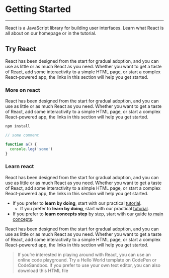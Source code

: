 # Getting Started

---
React is a JavaScript library for building user interfaces. Learn what React is all about on our homepage or in the tutorial.

## Try React

React has been designed from the start for gradual adoption, and you can use as little or as much React as you need. Whether you want to get a taste of React, add some interactivity to a simple HTML page, or start a complex React-powered app, the links in this section will help you get started.

### More on react
React has been designed from the start for gradual adoption, and you can use as little or as much React as you need. Whether you want to get a taste of React, add some interactivity to a simple HTML page, or start a complex React-powered app, the links in this section will help you get started.

```js
npm install

// some comment

function a() {
  console.log('some')
}
```

### Learn react
React has been designed from the start for gradual adoption, and you can use as little or as much React as you need. Whether you want to get a taste of React, add some interactivity to a simple HTML page, or start a complex React-powered app, the links in this section will help you get started.

* If you prefer to **learn by doing**, start with our practical [tutorial](http://example.net/).
  * If you prefer to **learn by doing**, start with our practical [tutorial](http://example.net/).
* If you prefer to **learn concepts step** by step, start with our guide [to main concepts](http://example.net/).

React has been designed from the start for gradual adoption, and you can use as little or as much React as you need. Whether you want to get a taste of React, add some interactivity to a simple HTML page, or start a complex React-powered app, the links in this section will help you get started.

> If you’re interested in playing around with React, you can use an online code playground. Try a Hello World template on CodePen or CodeSandbox. If you prefer to use your own text editor, you can also download this HTML file
